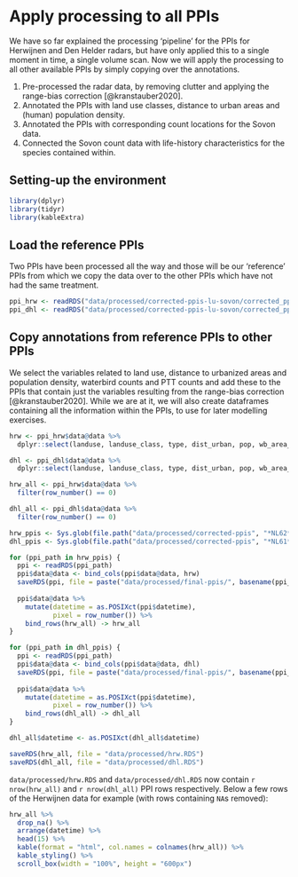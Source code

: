 # Apply processing to all PPIs

We have so far explained the processing 'pipeline' for the PPIs for Herwijnen and Den Helder radars, but have only applied this to a single moment in time, a single volume scan. Now we will apply the processing to all other available PPIs by simply copying over the annotations.

1. Pre-processed the radar data, by removing clutter and applying the range-bias correction [@kranstauber2020].
2. Annotated the PPIs with land use classes, distance to urban areas and (human) population density.
3. Annotated the PPIs with corresponding count locations for the Sovon data.
4. Connected the Sovon count data with life-history characteristics for the species contained within.

## Setting-up the environment

```r
library(dplyr)
library(tidyr)
library(kableExtra)
```


## Load the reference PPIs
Two PPIs have been processed all the way and those will be our 'reference' PPIs from which we copy the data over to the other PPIs which have not had the same treatment.

```r
ppi_hrw <- readRDS("data/processed/corrected-ppis-lu-sovon/corrected_ppi_hrw_lu_sovon.RDS")
ppi_dhl <- readRDS("data/processed/corrected-ppis-lu-sovon/corrected_ppi_dhl_lu_sovon.RDS")
```

## Copy annotations from reference PPIs to other PPIs

We select the variables related to land use, distance to urbanized areas and population density, waterbird counts and PTT counts and add these to the PPIs that contain just the variables resulting from the range-bias correction [@kranstauber2020]. While we are at it, we will also create dataframes containing all the information within the PPIs, to use for later modelling exercises.

```r
hrw <- ppi_hrw$data@data %>%
  dplyr::select(landuse, landuse_class, type, dist_urban, pop, wb_area_id, wb_area_nr, wb_area_ha, ptt_route)

dhl <- ppi_dhl$data@data %>%
  dplyr::select(landuse, landuse_class, type, dist_urban, pop, wb_area_id, wb_area_nr, wb_area_ha, ptt_route)

hrw_all <- ppi_hrw$data@data %>%
  filter(row_number() == 0)

dhl_all <- ppi_dhl$data@data %>%
  filter(row_number() == 0)

hrw_ppis <- Sys.glob(file.path("data/processed/corrected-ppis", "*NL62*"))
dhl_ppis <- Sys.glob(file.path("data/processed/corrected-ppis", "*NL61*"))

for (ppi_path in hrw_ppis) {
  ppi <- readRDS(ppi_path)
  ppi$data@data <- bind_cols(ppi$data@data, hrw)
  saveRDS(ppi, file = paste("data/processed/final-ppis/", basename(ppi_path), sep = ""))
  
  ppi$data@data %>%
    mutate(datetime = as.POSIXct(ppi$datetime),
           pixel = row_number()) %>%
    bind_rows(hrw_all) -> hrw_all
}

for (ppi_path in dhl_ppis) {
  ppi <- readRDS(ppi_path)
  ppi$data@data <- bind_cols(ppi$data@data, dhl)
  saveRDS(ppi, file = paste("data/processed/final-ppis/", basename(ppi_path), sep = ""))
  
  ppi$data@data %>%
    mutate(datetime = as.POSIXct(ppi$datetime),
           pixel = row_number()) %>%
    bind_rows(dhl_all) -> dhl_all
}

dhl_all$datetime <- as.POSIXct(dhl_all$datetime)

saveRDS(hrw_all, file = "data/processed/hrw.RDS")
saveRDS(dhl_all, file = "data/processed/dhl.RDS")
```

`data/processed/hrw.RDS` and `data/processed/dhl.RDS` now contain `r nrow(hrw_all)` and `r nrow(dhl_all)` PPI rows respectively. Below a few rows of the Herwijnen data for example (with rows containing `NA`s removed):

```r
hrw_all %>%
  drop_na() %>%
  arrange(datetime) %>%
  head(15) %>%
  kable(format = "html", col.names = colnames(hrw_all)) %>%
  kable_styling() %>%
  scroll_box(width = "100%", height = "600px")
```

